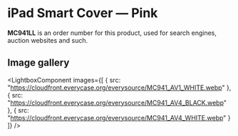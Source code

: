 
# iPad Smart Cover — Pink

<Callout type='info' emoji='👉🏻'>**MC941LL** is an order number for this product, used for search engines, auction websites and such.</Callout>

## Image gallery

<LightboxComponent
    images={[
      {
        src: "https://cloudfront.everycase.org/everysource/MC941_AV1_WHITE.webp"
      },
      {
        src: "https://cloudfront.everycase.org/everysource/MC941_AV4_BLACK.webp"
      },
      {
        src: "https://cloudfront.everycase.org/everysource/MC941_AV4_WHITE.webp"
      }
    ]}
  />
